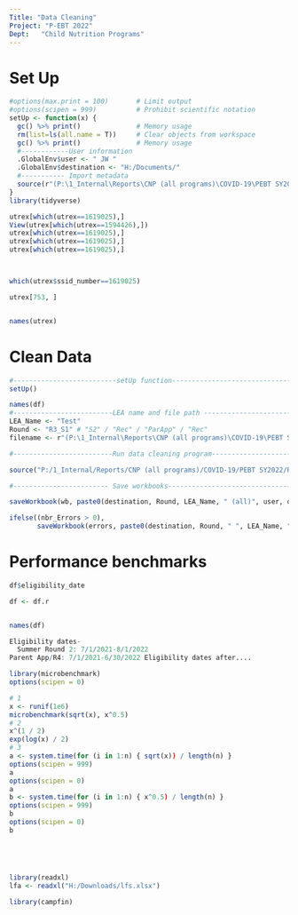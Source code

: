 ---
Title: "Data Cleaning"
Project: "P-EBT 2022"
Dept:   "Child Nutrition Programs"
---

# Set Up

```{r set-up-run-once_per-session,include=FALSE }
#options(max.print = 100)       # Limit output
#options(scipen = 999)          # Prohibit scientific notation
setUp <- function(x) {
  gc() %>% print()              # Memory usage
  rm(list=ls(all.name = T))     # Clear objects from workspace
  gc() %>% print()              # Memory usage
  #------------User information
  .GlobalEnv$user <- " JW "
  .GlobalEnv$destination <- "H:/Documents/" 
  #----------- Import metadata 
  source(r"(P:\1_Internal\Reports\CNP (all programs)\COVID-19\PEBT SY2022\R Operations\Workflow (source code)\1. Import Metadata.R)")
}
library(tidyverse)

utrex[which(utrex==1619025),]
View(utrex[which(utrex==1594426),])
utrex[which(utrex==1619025),]
utrex[which(utrex==1619025),]
utrex[which(utrex==1619025),]



which(utrex$ssid_number==1619025)

utrex[753, ]


names(utrex)


```

# Clean Data

```{r include=FALSE}
#--------------------------setUp function------------------------------------------------
setUp()

names(df)
#-------------------------LEA name and file path -----------------------------------------
LEA_Name <- "Test"
Round <- "R3_S1" # "S2" / "Rec" / "ParApp" / "Rec"
filename <- r"(P:\1_Internal\Reports\CNP (all programs)\COVID-19\PEBT SY2022\R Operations\Metadata\Header Reconciliation Files\Round 3.xlsx)"

#-------------------------Run data cleaning program---------------------------------------

source("P:/1_Internal/Reports/CNP (all programs)/COVID-19/PEBT SY2022/R Operations/Workflow (source code)/3. Data_Clean_1_S2_R4.R")

#------------------------ Save workbooks---------------------------------------------------

saveWorkbook(wb, paste0(destination, Round, LEA_Name, " (all)", user, date, ".xlsx"), overwrite = T)

ifelse((nbr_Errors > 0), 
       saveWorkbook(errors, paste0(destination, Round, " ", LEA_Name, " (errors)", user, date, ".xlsx"),overwrite = T), print("ZERO ERRORS"))
```

# Performance benchmarks

```{r}
df$eligibility_date

df <- df.r


names(df)
```

```{r}
Eligibility dates- 
  Summer Round 2: 7/1/2021-8/1/2022 
Parent App/R4: 7/1/2021-6/30/2022 Eligibility dates after....

library(microbenchmark) 
options(scipen = 0)

# 1
x <- runif(1e6)
microbenchmark(sqrt(x), x^0.5)
# 2
x^(1 / 2)
exp(log(x) / 2)
# 3
a <- system.time(for (i in 1:n) { sqrt(x)) / length(n) }
options(scipen = 999) 
a
options(scipen = 0) 
a
b <- system.time(for (i in 1:n) { x^0.5) / length(n) }
options(scipen = 999) 
b
options(scipen = 0) 
b
```

```{r}
```

```{r}
```

```{r}
```

```{r}
```

```{r}
library(readxl)
lfa <- readxl("H:/Downloads/lfs.xlsx")
```

```{r}
library(campfin)
```
